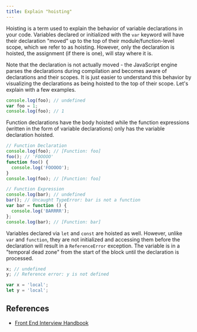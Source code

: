 ```yaml
---
title: Explain "hoisting"
---
```


Hoisting is a term used to explain the behavior of variable declarations in your code. Variables declared or initialized with the `var` keyword will have their declaration "moved" up to the top of their module/function-level scope, which we refer to as hoisting. However, only the declaration is hoisted, the assignment (if there is one), will stay where it is.

Note that the declaration is not actually moved - the JavaScript engine parses the declarations during compilation and becomes aware of declarations and their scopes. It is just easier to understand this behavior by visualizing the declarations as being hoisted to the top of their scope. Let's explain with a few examples.

```js
console.log(foo); // undefined
var foo = 1;
console.log(foo); // 1
```

Function declarations have the body hoisted while the function expressions (written in the form of variable declarations) only has the variable declaration hoisted.

```js
// Function Declaration
console.log(foo); // [Function: foo]
foo(); // 'FOOOOO'
function foo() {
  console.log('FOOOOO');
}
console.log(foo); // [Function: foo]

// Function Expression
console.log(bar); // undefined
bar(); // Uncaught TypeError: bar is not a function
var bar = function () {
  console.log('BARRRR');
};
console.log(bar); // [Function: bar]
```

Variables declared via `let` and `const` are hoisted as well. However, unlike `var` and `function`, they are not initialized and accessing them before the declaration will result in a `ReferenceError` exception. The variable is in a "temporal dead zone" from the start of the block until the declaration is processed.

```js
x; // undefined
y; // Reference error: y is not defined

var x = 'local';
let y = 'local';
```

## References

- [Front End Interview Handbook](https://www.frontendinterviewhandbook.com/javascript-questions)
